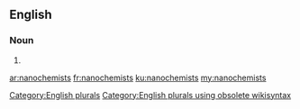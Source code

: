 ==English==

===Noun===
{{head|en}}

# {{plural of|nanochemist}}

[[Category:English plurals]][[Category:English plurals using obsolete wikisyntax]]

[[ar:nanochemists]]
[[fr:nanochemists]]
[[ku:nanochemists]]
[[my:nanochemists]]